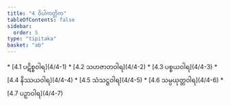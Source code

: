 ```yaml
---
title: "4 ဝိပါကတ္တိက"
tableOfContents: false
sidebar:
  order: 5
type: "tipitaka"
basket: "ab"
---
```



<DynamicBreadcrumb />



<TableOfContents>
* [4.1 ပဋိစ္စဝါရ](4/4-1)
* [4.2 သဟဇာတဝါရ](4/4-2)
* [4.3 ပစ္စယဝါရ](4/4-3)
* [4.4 နိဿယဝါရ](4/4-4)
* [4.5 သံသဋ္ဌဝါရ](4/4-5)
* [4.6 သမ္ပယုတ္တဝါရ](4/4-6)
* [4.7 ပဉှာဝါရ](4/4-7)
</TableOfContents>